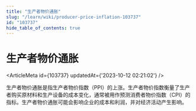 ```yaml
---
title: "生产者物价通胀"
slug: "/learn/wiki/producer-price-inflation-103737"
id: "103737"
hide_table_of_contents: true
---
```



# 生产者物价通胀

<ArticleMeta id={103737} updatedAt={'2023-10-12 02:21:02'} />
<div className='border-solid border-b border-t-0 my-4 border-[var(--ifm-color-gray-300)]' />

生产者物价通胀是指生产者物价指数（PPI）的上涨。生产者物价指数衡量了生产者购买原材料和生产设备的成本变化，通常被用作预测消费者物价指数（CPI）的指标。生产者物价通胀可能会影响企业的成本和利润，并对经济活动产生影响。
